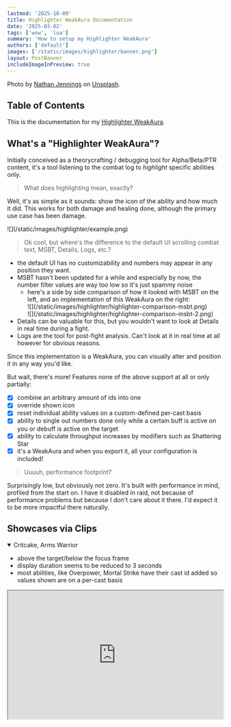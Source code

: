 ```yaml
---
lastmod: '2025-10-09'
title: Highlighter WeakAura Documentation
date: '2025-03-02'
tags: ['wow', 'lua']
summary: 'How to setup my Highlighter WeakAura'
authors: ['default']
images: ['/static/images/highlighter/banner.png']
layout: PostBanner
includeImageInPreview: true
---
```


Photo by [Nathan Jennings](https://unsplash.com/@nathjennings_?utm_content=creditCopyText&utm_medium=referral&utm_source=unsplash) on [Unsplash](https://unsplash.com/photos/a-lighthouse-under-a-night-sky-filled-with-stars-VsPsf4F5Pi0?utm_content=creditCopyText&utm_medium=referral&utm_source=unsplash).  

## Table of Contents

<TOCInline toc={props.toc} exclude="Table of Contents" />

This is the documentation for my [Highlighter WeakAura](https://wago.io/ZaoqRVhYX).

## What's a "Highlighter WeakAura"?

Initially conceived as a theorycrafting / debugging tool for Alpha/Beta/PTR content, it's a tool listening to the combat log to _highlight_ specific abilities only.

> What does highlighting mean, exactly?

Well, it's as simple as it sounds: show the icon of the ability and how much it did. This works for both damage and healing done, although the primary use case has been damage.

<div className="flex justify-center">
    ![](/static/images/highlighter/example.png)
</div>

> Ok cool, but where's the difference to the default UI scrolling combat text, MSBT, Details, Logs, etc.?

- the default UI has no customizability and numbers may appear in any position they want.
- MSBT hasn't been updated for a while and especially by now, the number filter values are way too low so it's just spammy noise
  - here's a side by side comparison of how it looked with MSBT on the left, and an implementation of this WeakAura on the right:
    <div className="-mx-2 flex flex-wrap overflow-hidden xl:-mx-2">
        <div className="my-1 w-full overflow-hidden px-2 xl:my-1 xl:w-1/2 xl:px-2">
            ![](/static/images/highlighter/highlighter-comparison-msbt.png)
        </div>
        <div className="my-1 w-full overflow-hidden px-2 xl:my-1 xl:w-1/2 xl:px-2">
            ![](/static/images/highlighter/highlighter-comparison-msbt-2.png)
        </div>
    </div>
- Details can be valuable for this, but you wouldn't want to look at Details in real time during a fight.
- Logs are the tool for post-fight analysis. Can't look at it in real time at all however for obvious reasons.

Since this implementation is a WeakAura, you can visually alter and position it in any way you'd like.

But wait, there's more! Features none of the above support at all or only partially:

- [x] combine an arbitrary amount of ids into one
- [x] override shown icon
- [x] reset individual ability values on a custom-defined per-cast basis
- [x] ability to single out numbers done only while a certain buff is active on you or debuff is active on the target
- [x] ability to calculate throughput increases by modifiers such as <WowheadLink icon="ability_evoker_chargedblast" id={370452} kind="spell">Shattering Star</WowheadLink>
- [x] it's a WeakAura and when you export it, all your configuration is included!

> Uuuuh, performance footprint?

Surprisingly low, but obviously not zero. It's built with performance in mind, profiled from the start on. I have it disabled in raid, not because of performance problems but because I don't care about it there. I'd expect it to be more impactful there naturally.

## Showcases via Clips

<details className="cursor-pointer" open>
  <summary>Critcake, Arms Warrior</summary>

  - above the target/below the focus frame
  - display duration seems to be reduced to 3 seconds
  - most abilities, like Overpower, Mortal Strike have their cast id added so values shown are on a per-cast basis
  <iframe src="https://clips.twitch.tv/embed?clip=AltruisticYummyShrimpPanicVis-zPj_3tUrS4LAEQiP&parent=gerritalex.de&parent=localhost&muted=true" width="100%" height="300px" allowFullScreen />
</details>

<details className="cursor-pointer" open>
  <summary>Nomeratur, Arms Warrior</summary>

  - above the target frame
  - display duration seems to  be reduced to 3 seconds
  <iframe src="https://clips.twitch.tv/embed?clip=IgnorantRoundAsparagusPhilosoraptor-oSmMzSxhhKq_pC5w&parent=gerritalex.de&parent=localhost&muted=true" width="100%" height="300px" allowFullScreen />
</details>

<details className="cursor-pointer" open>
  <summary>Jixzy, Destruction Warlock</summary>

  - above details
  - default settings
  - combined all damage sources of `Dimensional Rift`
  <iframe src="https://clips.twitch.tv/embed?clip=ResilientGleamingRingKappaWealth-A9S0gDhLQxXDbA_x&parent=gerritalex.de&parent=localhost&muted=true" width="100%" height="300px" allowFullScreen />
</details>

<details className="cursor-pointer" open>
  <summary>Xephyris, Augmentation Evoker</summary>

  - centered above the spec auras
  - `Own only` is disabled for `Breath of Eons` to be able to see party damage too
  <iframe src="https://clips.twitch.tv/embed?clip=BlushingDiligentBaboonSmoocherZ-X72wOUvR3C39LC9k&parent=gerritalex.de&parent=localhost&muted=true" width="100%" height="300px" allowFullScreen />
</details>

## Setup

A plethora of features was mentioned above and this documentation will _eventually_ cover them all. For now, we'll focus on the basics only.

### Example 1: Living Flame

<WowheadLink icon="ability_evoker_livingflame" id={361500} kind="spell">Living Flame</WowheadLink> is a rotational filler for all Evoker specializations. You can hard cast it or spend procs to instant cast it.

It doesn't do much damage, but is as simple as it gets as example.

As first step, navigate to the `Custom Options` tab of the WeakAura and click `Add Entry`:

<div className="flex justify-center">
    ![](/static/images/highlighter/highlighter-instructions-1.png)
</div>

Give this entry a name. You can of course name it whatever you want but as best practice I recommend giving it a clear and recognizable name.

<div className="flex justify-center">
    ![](/static/images/highlighter/highlighter-instructions-2.png)
</div>

- `Active` allows you to toggle this entry without having to remove it entirely. By default this is on.
- `Own only` allows you to include _other_ peoples abilities in the calculations. By default this is off, its use case is extremely limited to e.g. `Breath of Eons`-like abilities.

<div className="flex justify-center">
    ![](/static/images/highlighter/highlighter-instructions-3.png)
</div>

Everything here stays as its defaults for this case.

- `Cast Spell ID` refers to the spell id of the cast that should _reset_ this counter
- `Icon ID` allows you to override the display icon - some abilities, especially trinkets, use different icons than what you may be used to.
- `Has Dots` surfaces a performance optimization under the hood. If none of the added abilities has dots, all periodic events will automatically be ignored.
  - naturally, enable this only if your ability actually _has_ dots
- `Has Hots` works identical to `Has Dots`... but for hots.
<div className="flex justify-center">
    ![](/static/images/highlighter/highlighter-instructions-4.png)
</div>

<WowheadLink icon="ability_evoker_livingflame" id={361500} kind="spell">Living Flame</WowheadLink> can do both damage and healing. For this example we only want to highlight damage done, so we need to find out its damage id.

How do we get ids?
- all tooltips in logs link to wowhead for the corresponding ability and tab. note the URL in the bottom, it includes the id:
    <div className="flex justify-center">
        ![](/static/images/highlighter/highlighter-instructions-5.png)
    </div>
- using Details and [idTip](https://www.curseforge.com/wow/addons/idtip), you can see it in the damage breakdown:
    <div className="flex justify-center">
        ![](/static/images/highlighter/highlighter-instructions-6.png)
    </div>

Which allows us to add this _damage_ entry:
<div className="flex justify-center">
    ![](/static/images/highlighter/highlighter-instructions-7.png)
</div>

Now all that is left to do here is to actually load this ability for this spec, another performance optimization, but it also allows you to _share_ entries, e.g. trinkets you have on multiple characters and/or specs.

<div className="flex justify-center">
    ![](/static/images/highlighter/highlighter-instructions-8.png)
</div>

And voilá, we have our first working entry!

<div className="flex justify-center">
  ![](/static/images/highlighter/highlighter-instructions-9.png)
</div>

You've already seen the default duration value of 5 seconds at the top before adding any entry - this now becomes problematic with a spammable ability such as <WowheadLink icon="ability_evoker_livingflame" id={361500} kind="spell">Living Flame</WowheadLink>.
It would make sense for it to reset its value on every cast.

For this, we have two options:
- use the id from the spellbook ingame. this works for most abilities but... let's say spells in World of Warcraft work in miraculous ways, so if you want to avoid confusions, just use logs.
  <div className="flex justify-center">
    ![](/static/images/highlighter/highlighter-instructions-11.png)
  </div>
- in logs, you'd have to swap to the `Casts` tab and look for <WowheadLink icon="ability_evoker_livingflame" id={361500} kind="spell">Living Flame</WowheadLink> there, then proceed as above hovering or clicking the icon.
  <div className="flex justify-center">
    ![](/static/images/highlighter/highlighter-instructions-10.png)
  </div>

Now this works as expected:

<div className="flex justify-center">
    <video src="/static/images/highlighter/highlighter-living-flame-cast.mp4" type="video/mp4" controls muted loop autoPlay />
</div>